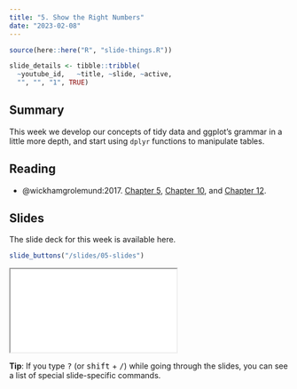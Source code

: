 ```yaml
---
title: "5. Show the Right Numbers"
date: "2023-02-08"
---
```


```r
source(here::here("R", "slide-things.R"))

slide_details <- tibble::tribble(
  ~youtube_id,   ~title, ~slide, ~active,
  "", "", "1", TRUE)

```

## Summary

This week we develop our concepts of tidy data and ggplot's grammar in a little more depth, and start using `dplyr` functions to manipulate tables.

## Reading

- @wickhamgrolemund:2017. [Chapter 5](https://r4ds.had.co.nz/transform.html), [Chapter 10](https://r4ds.had.co.nz/tibbles.html), and [Chapter 12](https://r4ds.had.co.nz/tidy-data.html).

## Slides

The slide deck for this week is available here. 

```r
slide_buttons("/slides/05-slides")
```

<div>
```{=html}
<iframe class="slide-deck" src="/slides/05-slides.html"></iframe>
```
</div>


:::{.callout-tip}
**Tip**: If you type <kbd>?</kbd> (or <kbd>shift</kbd> + <kbd>/</kbd>) while going through the slides, you can see a list of special slide-specific commands.
:::
